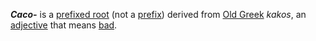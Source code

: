 
'''''Caco-''''' is a [[prefixed root]] (not a [[prefix]]) derived from [[Old Greek]] ''kakos'', an [[adjective]] that means [[bad]].
